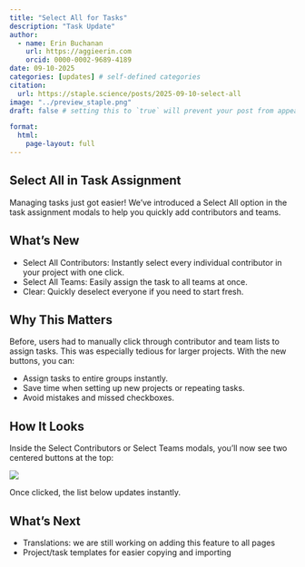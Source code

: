 ```yaml
---
title: "Select All for Tasks"
description: "Task Update"
author:
  - name: Erin Buchanan
    url: https://aggieerin.com
    orcid: 0000-0002-9689-4189
date: 09-10-2025
categories: [updates] # self-defined categories
citation: 
  url: https://staple.science/posts/2025-09-10-select-all
image: "../preview_staple.png"
draft: false # setting this to `true` will prevent your post from appearing on your listing page until you're ready!

format: 
  html:
    page-layout: full
---
```


## Select All in Task Assignment

Managing tasks just got easier! We’ve introduced a Select All option in the task assignment modals to help you quickly add contributors and teams.

## What’s New

- Select All Contributors: Instantly select every individual contributor in your project with one click.
- Select All Teams: Easily assign the task to all teams at once.
- Clear: Quickly deselect everyone if you need to start fresh.

## Why This Matters

Before, users had to manually click through contributor and team lists to assign tasks. This was especially tedious for larger projects. With the new buttons, you can:

- Assign tasks to entire groups instantly.
- Save time when setting up new projects or repeating tasks.
- Avoid mistakes and missed checkboxes.

## How It Looks

Inside the Select Contributors or Select Teams modals, you’ll now see two centered buttons at the top:

![](images/clipboard-3607726136.png)

Once clicked, the list below updates instantly.

## What’s Next

- Translations: we are still working on adding this feature to all pages
- Project/task templates for easier copying and importing 

